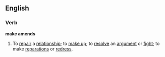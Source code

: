 ==English==
===Verb===
'''make amends'''
#{{idiom}} To [[repair]] a [[relationship]]; to [[make up]]; to [[resolve]] an [[argument]] or [[fight]]; to make [[reparations]] or [[redress]].